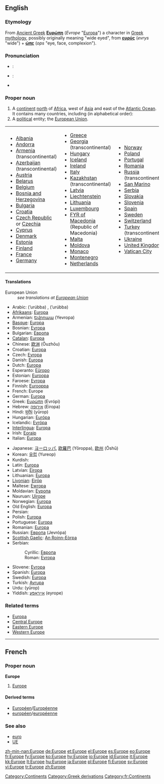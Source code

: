 {{see|europe|europé}}
{{wikipedia}}
==English==

===Etymology===
From [[Ancient Greek]] '''[[Ευρώπη]]''' (''Evrope'' "[[Europa]]") a character in [[Greek mythology]], possibly originally meaning "wide eyed", from '''[[ευρύς]]''' (''evrys'' "wide") + '''[[ώπς]]''' (''ops'' "eye, face, complexion").

===Pronunciation===
*{{italbrac|[[RP]]}}: {{IPA|/ˈjʊərəp/}}
*{{italbrac|US}}: {{IPA|/ˈjʊrəp/}}
*{{audio|en-us-Europe.ogg|Audio (US)}}

===Proper noun===
{{en-proper noun}}

# A [[continent]] [[north]] of [[Africa]], west of [[Asia]] and east of the [[Atlantic Ocean]]. It contains many countries, including (in alphabetical order):
# A [[political]] entity; the [[European Union]].

{| border="0" cellpadding="2"
|-----
|
*[[Albania]]
*[[Andorra]]
*[[Armenia]] (transcontinental)
*[[Azerbaijan]] (transcontinental)
*[[Austria]]
*[[Belarus]]
*[[Belgium]]
*[[Bosnia and Herzegovina]]
*[[Bulgaria]]
*[[Croatia]]
*[[Czech Republic]] or [[Czechia]]
*[[Cyprus]]
*[[Denmark]]
*[[Estonia]]
*[[Finland]]
*[[France]]
*[[Germany]]
| valign="top" |
*[[Greece]]
*[[Georgia]] (transcontinental)
*[[Hungary]]
*[[Iceland]]
*[[Ireland]]
*[[Italy]]
*[[Kazakhstan]] (transcontinental)
*[[Latvia]]
*[[Liechtenstein]]
*[[Lithuania]]
*[[Luxembourg]]
*[[Former Yugoslav Republic of Macedonia|FYR of Macedonia]] (Republic of Macedonia)
*[[Malta]]
*[[Moldova]]
*[[Monaco]]
*[[Montenegro]]
*[[Netherlands]]
| valign="top" |
*[[Norway]]
*[[Poland]]
*[[Portugal]]
*[[Romania]]
*[[Russia]] (transcontinental)
*[[San Marino]]
*[[Serbia]]
*[[Slovakia]]
*[[Slovenia]]
*[[Spain]]
*[[Sweden]]
*[[Switzerland]]
*[[Turkey]] (transcontinental)
*[[Ukraine]]
*[[United Kingdom]]
*[[Vatican City]]
|}

====Translations====
;European Union
: ''see translations at [[European Union]]''

{{trans-top|continent}}
*Arabic: {{ARchar|[[أوروبا]], [[أوربا]]}} (’urúbba) {{f}}, {{ARchar|[[أوروبة]]}} (’urúbba) {{f}}
*[[Afrikaans]]: [[Europa]]
*Armenian: [[Եվրոպա]] (Yevropa)
*[[Basque]]: [[Europa]]
*Bosnian: [[Evropa]] {{f}}
*Bulgarian: [[Европа]] {{f}}
*[[Catalan]]: [[Europa]] {{f}}
*Chinese: [[欧洲]] (Ōuzhōu)
*Croatian: [[Europa]] {{f}}
*Czech: [[Evropa]] {{f}}
*Danish: [[Europa]]
*Dutch: [[Europa]] {{n}}
*Esperanto: [[Eŭropo]]
*Estonian: [[Euroopa]]
*Faroese: [[Evropa#Faroese|Evropa]] {{n}}
*Finnish: [[Eurooppa]]
*French: Europe {{f}}
*German: [[Europa]] {{n}}
*Greek: [[Ευρώπη]] (Evrópi) {{f}}
*Hebrew: [[אירופה]] (Eiropa) {{f}}
*Hindi: [[यूरोप]] (yūrop)
*Hungarian: [[Európa]]
*Icelandic: [[Evrópa]] {{f}}
*[[Interlingua]]: [[Europa]]
*Irish: [[Eoraip]]
*Italian: [[Europa]]
{{trans-mid}}
*Japanese: [[ヨーロッパ]], [[欧羅巴]] (Yōroppa), [[欧州]] (Ōshū)
*Korean: [[유럽]] (Yureop)
*Kurdish: {{KUchar|[[ئه‌وروپا]]}}
*Latin: [[Europa]] {{f}}
*Latvian: [[Eiropa]] {{f}}
*Lithuanian: [[Europa]] {{f}}
*[[Livonian]]: [[Eirōp]]
*Maltese: [[Ewropa]] {{f}}
*Moldavian: [[Еуропа]] {{f}}
*Nauruan: [[Uirope]]
*Norwegian: [[Europa]]
*Old English: [[Europa]] {{m}}
*Persian: {{FAchar|[[اورپا]]}}
*Polish: [[Europa]] {{f}}
*Portuguese: [[Europa]] {{f}}
*Romanian: [[Europa]] {{f}}
*Russian: [[Европа]] (Jevrópa) {{f}}
*[[Scottish Gaelic]]: [[An Roinn-Eòrpa]] {{f}}
*Serbian:
*:Cyrillic: [[Европа]] {{f}}
*:Roman: [[Evropa]] {{f}}
*Slovene: [[Evropa]] {{f}}
*Spanish: [[Europa]] {{f}}
*Swedish: [[Europa]]
*Turkish: [[Avrupa]]
*Urdu: {{URchar|[[یورپ]]}} (yūrop)
*Yiddish: [[אייראָפּע]] (eyrope) {{f}}
{{trans-bottom}}

===Related terms===
*[[Europa]]
*[[Central Europe]]
*[[Eastern Europe]]
*[[Western Europe]]

[[Category:Continents]]
[[Category:Greek derivations]]

----

==French==

===Proper noun===
'''Europe''' {{f}}

# [[#English|Europe]]

====Derived terms====
*[[Européen]]/[[Européenne]]
*[[européen]]/[[européenne]]

===See also===
*[[euro]]
*[[UE]]

[[Category:fr:Continents]]

[[zh-min-nan:Europe]]
[[de:Europe]]
[[et:Europe]]
[[el:Europe]]
[[es:Europe]]
[[eo:Europe]]
[[fr:Europe]]
[[fy:Europe]]
[[ko:Europe]]
[[hy:Europe]]
[[io:Europe]]
[[id:Europe]]
[[it:Europe]]
[[kk:Europe]]
[[lt:Europe]]
[[hu:Europe]]
[[ja:Europe]]
[[pl:Europe]]
[[fi:Europe]]
[[sv:Europe]]
[[vi:Europe]]
[[tr:Europe]]
[[zh:Europe]]